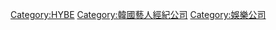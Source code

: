 {{catmore}}

[[Category:HYBE|Category:HYBE]]
[[Category:韓國藝人經紀公司|Category:韓國藝人經紀公司]]
[[Category:娛樂公司|Category:娛樂公司]]